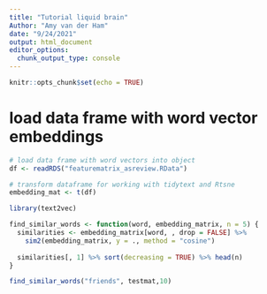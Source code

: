 ```yaml
---
title: "Tutorial liquid brain"
Author: "Amy van der Ham"
date: "9/24/2021"
output: html_document
editor_options: 
  chunk_output_type: console
---
```


```r
knitr::opts_chunk$set(echo = TRUE)
```


# load data frame with word vector embeddings
```r
# load data frame with word vectors into object
df <- readRDS("featurematrix_asreview.RData")

# transform dataframe for working with tidytext and Rtsne
embedding_mat <- t(df)

```

```r
library(text2vec)

find_similar_words <- function(word, embedding_matrix, n = 5) {
  similarities <- embedding_matrix[word, , drop = FALSE] %>%
    sim2(embedding_matrix, y = ., method = "cosine")
  
  similarities[, 1] %>% sort(decreasing = TRUE) %>% head(n)
}

find_similar_words("friends", testmat,10)

```
